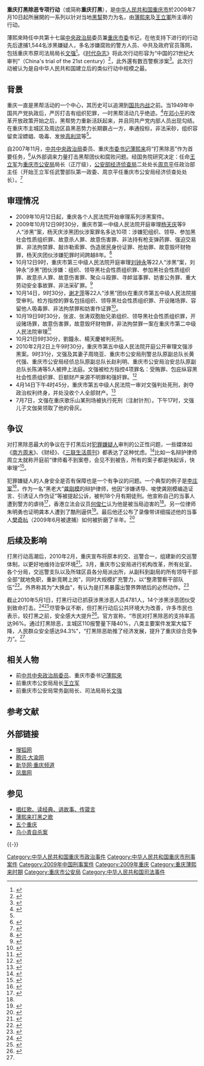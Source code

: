 {{about|重庆市于2009年展开的针对当地黑社会的执法行动|2019年于中华人民共和国全境展开的打黑行动|扫黑除恶专项斗争}}
'''重庆打黑除恶专项行动'''（或简称'''重庆打黑'''），是[[中华人民共和国|中华人民共和国]][[重庆市|重庆市]]於2009年7月10日起所展開的一系列以针对当地[[黑幫|黑幫]]勢力为名，由[[薄熙來|薄熙來]]及[[王立軍|王立軍]]所主導的行动。

薄熙來時任中共第十七届[[中央政治局|中央政治局]]委员兼[[重庆市委|重庆市委]]书记，在他支持下进行的行动先后逮捕1,544名涉黑嫌疑人，多名涉嫌腐败的警方人员、中共及政府官员落网，包括重庆市原司法局局长[[文强_(重庆)|文强]]<ref name="bbc">{{cite news|url=http://news.bbc.co.uk/2/hi/asia-pacific/8213357.stm|title=Police held in China gang probe|date=21 August 2009|work=[[BBC_News|BBC News]]|accessdate=2009-11-12|archive-date=2021-02-26|archive-url=https://web.archive.org/web/20210226230437/http://news.bbc.co.uk/2/hi/asia-pacific/8213357.stm|dead-url=no}}</ref>。《[[时代杂志|时代杂志]]》将此次行动形容为“中国的21世纪大审判”（China's trial of the 21st century）<ref>{{cite news|first= Simon|last= Elegant|authorlink= |coauthors= |title= China's Underworld on Trial in Chongqing|url= http://www.time.com/time/world/article/0,8599,1931342,00.html|quote= |work= [[时代杂志|Time]]|date= 21 October 2009|accessdate= 2009-11-12|archive-date= 2013-08-26|archive-url= https://web.archive.org/web/20130826150934/http://www.time.com/time/world/article/0,8599,1931342,00.html|dead-url= no}}</ref>，此外還有数百警察涉案<ref>{{cite news |title=重庆打黑时数百警察涉案 学者称机构改革系必然 |url=http://news.sina.com.cn/c/sd/2010-03-31/044919975208.shtml}}</ref>。此次行动被认为是自中华人民共和国建立后的类似行动中规模之最。

== 背景 ==
重庆一直是黑帮活动的一个中心，其历史可以追溯到[[国共内战|国共内战]]之前。当1949年中国共产党执政后，严厉打击有组织犯罪，一时黑帮活动几乎绝迹。<ref name="face">{{cite news|url=http://www.economist.com/displaystory.cfm?story_id=14539628|title=China's other face: The red and the black|date=1 October 2009|work=The Economist|accessdate=2009-11-08|archive-date=2009-12-17|archive-url=https://web.archive.org/web/20091217045850/http://www.economist.com/displayStory.cfm?story_id=14539628|dead-url=no}}</ref>在[[邓小平|邓小平]]的改革开放政策开始之后，黑帮势力重新活跃起来，并且同共产党内部人员出现勾结。在重庆市主城区及周边区县黑恶势力长期霸占一方，串通投标，非法采砂，组织容留卖淫嫖娼、吸毒、发放[[高利贷|高利贷]]等<ref name="face" />。

自2007年11月，[[中共中央政治局|中共中央政治局]]委员、重庆[[市委书记|市委书记]][[薄熙来|薄熙来]]将“打黑除恶”作为首要任务，<ref>{{cite news|url=http://www.nytimes.com/2008/02/20/business/worldbusiness/20iht-chong.1.10221880.html|title=New party boss brings hope to Chongqing|last=Beck|first=Lindsay|work=[[纽约时报|New York Times]]|accessdate=2009-11-13|date=31 December 1969|archive-date=2021-05-06|archive-url=https://web.archive.org/web/20210506031312/http://www.nytimes.com/2008/02/20/business/worldbusiness/20iht-chong.1.10221880.html|dead-url=no}}</ref>从外部调来力量打击黑帮团伙和腐败问题。经国务院研究决定：任命[[王立军|王立军]]为[[重庆市公安局|重庆市公安局]]局长（正厅级），[[公安部经济侦查局|公安部经济侦查局]]二处处长[[周京平|周京平]]任政治部主任（开始王立军任武警部队第一政委、周京平任重庆市公安局经济侦查处处长）。<ref>{{cite news|first= Jaime|last= FlorCruz|title= China cracks down on Chongqing's gangsters|url= http://edition.cnn.com/2009/WORLD/asiapcf/10/21/china.corruption/index.html|work= [[CNN|CNN]] Asia|date= 22 October 2009|accessdate= 2009-11-12|archive-date= 2021-02-11|archive-url= https://web.archive.org/web/20210211162646/http://edition.cnn.com/2009/WORLD/asiapcf/10/21/china.corruption/index.html|dead-url= no}}</ref>

==审理情况==
*2009年10月12日起，重庆各个人民法院开始审理系列涉黑案件。
*2009年10月12日9时30分，重庆市第一中级人民法院开庭审理[[杨天庆|杨天庆]]等9人“涉黑”案，杨天庆涉黑团伙涉案罪名多达10项：涉嫌犯组织、领导、参加黑社会性质组织罪、故意杀人罪、故意伤害罪、非法持有枪支弹药罪、强迫交易罪、非法拘禁罪、敲诈勒索罪、伪造居民身份证罪、抢劫罪、故意毁坏财物罪，杨天庆团伙涉嫌犯罪时间跨越8年。<ref>{{cite web  
| publisher =搜狐  
| title =杨天庆团伙相互指责“义气” 当庭否认是黑社会  
| url =http://news.sohu.com/20091013/n267306146.shtml  
| author =扬子晚报  
| date =2009-10-13  
| accessdate =2009-10-19  
| archive-date =2020-10-20  
| archive-url =https://web.archive.org/web/20201020171433/https://news.sohu.com/20091013/n267306146.shtml  
| dead-url =no  
}}</ref>
*10月12日9时，重庆市第三中级人民法院开庭审理[[刘钟永|刘钟永]]等22人“涉黑”案，刘钟永“涉黑”团伙涉嫌：组织、领导黑社会性质组织罪、参加黑社会性质组织罪、故意杀人罪、故意伤害罪、聚众斗殴罪、寻衅滋事罪、妨害公务罪、重大劳动安全事故罪、非法采矿罪。<ref>{{cite web  
| publisher =中国网  
| title =重庆刘钟永等22人涉黑案预计审理三天(图)  
| url =http://www.china.com.cn/news/txt/2009-10/13/content_18694876.htm  
| author =华龙网  
| date =2009-10-13  
| accessdate =2009-10-19  
| archive-date =2016-03-05  
| archive-url =https://web.archive.org/web/20160305042707/http://www.china.com.cn/news/txt/2009-10/13/content_18694876.htm  
| dead-url =no  
}}</ref>
*10月14日，9时30分，[[谢才萍|谢才萍]]等22人“涉黑”团伙在重庆市第五中级人民法院接受审判。检方指控的罪名包括组织、领导黑社会性质组织罪、开设赌场罪、容留他人吸毒罪、非法拘禁罪和妨害作证罪<ref>{{cite web  
| publisher =搜狐  
| title =谢才萍团伙涉黑案开审 重庆高院院长督战安保  
| url =http://news.sohu.com/20091014/n267341855.shtml  
| author =华龙网  
| date =2009-10-14  
| accessdate =2009-10-19  
| archive-date =2020-12-03  
| archive-url =https://web.archive.org/web/20201203213004/https://news.sohu.com/20091014/n267341855.shtml  
| dead-url =no  
}}</ref>。
*10月19日9时30分，张波、张涛双胞胎兄弟组织、领导黑社会性质组织罪，开设赌场罪，故意伤害罪，故意毁坏财物罪，非法拘禁罪一案在重庆市第二中级人民法院审理<ref>{{cite web  
| publisher =搜狐  
| title =重庆万州孪生“黑心理專楊世璋”被控五宗罪(图)  
| url =http://news.sohu.com/20091019/n267504426.shtml  
| author =华龙网  
| date =2009-10-19  
| 6 =  
| access-date =2009-10-19  
| archive-date =2021-02-25  
| archive-url =https://web.archive.org/web/20210225033420/https://news.sohu.com/20091019/n267504426.shtml  
| dead-url =no  
}}</ref> 
*10月21日9时30分，劉鐘永、楊天慶被判死刑。
*2010年2月2日上午9时30分，重庆市第五中级人民法院开庭公开审理文强涉黑案。9时31分，文强及其妻子周晓亚、重庆市公安局刑警总队原副总队长黄代强、重庆市公安局经侦总队原副总队长赵利明、重庆市公安局治安总队原副总队长陈涛等5人被押上法庭。文强被检方指控4项罪名：受贿罪、包庇纵容黑社会性质组织罪、巨额财产来源不明罪和强奸罪。<ref>{{cite web  | publisher =新浪网  | title =文强夫妇及3名下属上午受审  | url =http://news.sina.com.cn/o/2010-02-02/150117034360s.shtml  | author =新民晚报  | date =2010-02-02  | accessdate =2010-02-02  | archive-date =2019-05-22  | archive-url =https://web.archive.org/web/20190522092134/http://news.sina.com.cn/o/2010-02-02/150117034360s.shtml  | dead-url =no  }}</ref>
*4月14日下午4时45分，重庆市第五中级人民法院一审对文强判处死刑，剥夺政治权利终身，并处没收个人全部财产。<ref>{{cite web  | publisher =人民网  | title =文强一审被判死刑 审判长公布量刑依据  | url =http://society.people.com.cn/GB/42733/11369345.html  | author =华龙网  | date =2010-04-14  | accessdate =2010-04-14  | archive-date =2010-04-21  | archive-url =https://web.archive.org/web/20100421204747/http://society.people.com.cn/GB/42733/11369345.html  | dead-url =yes  }}</ref>
*7月7日，文强在重庆歌乐山某刑场被执行死刑（注射针剂）。下午17时，文强儿子文伽昊领取了他的骨灰。

== 争议 ==
对打黑除恶最大的争议在于打黑后对[[犯罪嫌疑人|犯罪嫌疑人]]审判的公正性问题，一些媒体如《[[南方周末|南方周末]]》、《财经》、《[[三联生活周刊|三联生活周刊]]》都表达了这种忧虑。<ref name="cdcb">{{cite web | language = en | publisher = Time.com | title = China's Dark City: Behind Chongqing's Crime Crackdown | url = http://www.time.com/time/magazine/article/0,9171,1969642,00.html | author = Ramzy,Austin | date = 2010-03-15 | accessdate = 2010-10-03 | archive-date = 2013-08-23 | archive-url = https://web.archive.org/web/20130823182636/http://www.time.com/time/magazine/article/0,9171,1969642,00.html | dead-url = no }}</ref>比如一名辩护律师周立太就称开庭前“律师看不到案卷，会见不到被告，所有的案子都是快起诉，快审理”<ref>{{cite web | publisher = 南方周末 | title = 如何评估重庆打黑运动？ | url = http://www.infzm.com/content/36462 | date = 2009-10-27 | accessdate = 2010-10-05 | archive-date = 2019-06-09 | archive-url = https://web.archive.org/web/20190609070118/http://www.infzm.com/content/36462 | dead-url = no }}</ref>。

犯罪嫌疑人的人身安全是否有保障也是一个有争议的问题。一个典型的例子是[[李庄案|李庄案]]<ref>{{cite web | publisher = 南方周末 | title = http://www.infzm.com/content/36462 | url = http://www.infzm.com/content/39772 | date = 2010-01-06 | accessdate = 2010-10-05 | archive-date = 2020-12-05 | archive-url = https://web.archive.org/web/20201205053504/http://www.infzm.com/content/39772 | dead-url = no }}</ref>，作为一名“黑老大”[[龚刚模|龚刚模]]的辩护律师，他因“涉嫌诱导、唆使龚刚模编造证言、引诱证人作伪证”等被提起公诉，被判18个月有期徒刑。他宣称自己的当事人遭到警方的虐待<ref>{{cite web | publisher = 腾讯网 | title = “和李庄真正有‘恩怨’的是重庆警方” | url = http://news.qq.com/a/20100107/001548_2.htm | date = 2010-01-07 | accessdate = 2010-10-03 | archive-date = 2019-06-30 | archive-url = https://web.archive.org/web/20190630211753/https://news.qq.com/a/20100107/001548_2.htm | dead-url = no }}</ref>，香港立法会议员[[何俊仁|何俊仁]]认为他是被当局迫害的<ref name="cdcb" />。另一位律师朱明勇也证明龚本人遭到了酷刑逼供<ref>{{cite web | publisher = 腾讯网 | title = 龚刚模团伙案1名律师出庭证明龚曾遭刑讯逼供 | url = http://news.qq.com/a/20100203/000066.htm | date = 2010-02-03 | accessdate = 2010-10-03 | archive-date = 2020-10-29 | archive-url = https://web.archive.org/web/20201029195801/https://news.qq.com/a/20100203/000066.htm | dead-url = no }}</ref>。最后他还公布了录像带详细描述他的当事人[[樊奇杭|樊奇杭]]（2009年6月被逮捕）如何被折磨了半年。<ref>{{cite web | title = 北京律师朱明勇：重庆打黑第一案辩护律师，向媒体公布了一份反映其被判死刑的当事人遭受刑讯逼供的视频资料 | url = http://www.china-lawyer.tw/lawyer/201.htm | date = 2010-07-30 | accessdate = 2010-10-03 }}{{dead link|date=2018年4月 |bot=InternetArchiveBot |fix-attempted=yes }}</ref>

== 后续及影响 ==
打黑行动高潮后，2010年2月，重庆宣布将原本的交、巡警合一，组建新的交巡警体制，以更好地维持治安环境<ref>{{cite web | publisher = 新浪 | title = 重庆交巡警交通刑事治安“一手抓” | url = http://news.sina.com.cn/o/2010-02-08/071817063298s.shtml | date = 2010-02-08 | accessdate = 2010-10-05 | archive-date = 2019-06-30 | archive-url = https://web.archive.org/web/20190630211841/http://news.sina.com.cn/o/2010-02-08/071817063298s.shtml | dead-url = no }}</ref>。3月，重庆市公安局进行机构改革，所有处室，各个分局，交巡警支队以及所辖区县各分局派出所，从副科到副局的所有领导干部全部“就地免职，重新竞聘上岗”，同时大规模扩充警力，以“整肃警察干部队伍”<ref>{{cite web | publisher = 网易 | title = 重庆警界重新洗牌 | url = http://news.163.com/10/0317/06/61V50GS5000146BB.html | date = 2010-03-17 | accessdate = 2010-10-05 | archive-url = https://web.archive.org/web/20121026000323/http://news.163.com/10/0317/06/61V50GS5000146BB.html | archive-date = 2012-10-26 | dead-url = yes }}</ref>。外界称其为“大换血”，有认为是打黑暴露出警界弊陋后的必然动作。<ref>{{cite web | publisher = 搜狐 | title = 重庆警界换血权力洗牌 更换科级干部增加战斗力 | url = http://news.sohu.com/20100331/n271219687.shtml |  =  | date = 2010-03-31 | accessdate = 2010-10-05 | archive-date = 2020-10-20 | archive-url = https://web.archive.org/web/20201020182709/https://news.sohu.com/20100331/n271219687.shtml | dead-url = no }}</ref>

截止2010年5月1日，打黑行动已抓获涉黑涉恶人员4781人，14个涉黑涉恶团伙受到致命打击。<ref name="fhw">{{cite web | publisher = 凤凰网 | title = 重庆打黑65人获死刑无期 查扣涉案资金31.46亿 | url = http://news.ifeng.com/mainland/detail_2010_05/01/1477262_0.shtml | date = 2010-05-01 | accessdate = 2010-10-03 | archive-date = 2019-06-08 | archive-url = https://web.archive.org/web/20190608234643/http://news.ifeng.com/mainland/detail_2010_05/01/1477262_0.shtml | dead-url = no }}</ref><ref>{{cite web | publisher = 凤凰网 | title = 重庆打掉14个“涉黑涉恶”团伙 67名黑社会大佬落网 | url = http://news.ifeng.com/mainland/200910/1009_17_1380374.shtml | date = 2009-10-09 | accessdate = 2010-10-03 | archive-date = 2020-10-28 | archive-url = https://web.archive.org/web/20201028120455/https://news.ifeng.com/mainland/200910/1009_17_1380374.shtml | dead-url = no }}</ref>尽管争议不断，但打黑行动后公共环境大为改善，许多市民也表示，较打黑之前，安全感大大提升<ref>{{cite web | publisher = 腾讯网 | title = 重庆打黑风暴之后调查：市民直呼感觉安全 | url = http://news.qq.com/a/20100419/000953.htm | date = 2010-04-19 | accessdate = 2010-10-03 | archive-date = 2020-10-29 | archive-url = https://web.archive.org/web/20201029195631/https://news.qq.com/a/20100419/000953.htm | dead-url = no }}</ref>。官方宣称，“市民对打黑除恶的支持率高达96%。通过打黑除恶，主城区110报警量下降40%，八类主要案件发案大幅下降，人民群众安全感达94.3%”，“打黑除恶助推了经济发展，提升了重庆综合竞争力”。<ref name="fhw" />

==相关人物==
*前[[中共中央政治局委员|中共中央政治局委员]]、重庆市委书记[[薄熙來|薄熙來]]
*前重庆市公安局局长[[王立军|王立军]]
*前重庆市公安局常务副局长、司法局局长[[文強_(重慶)|文強]]

==参考文献==
{{Reflist|2}}

==外部链接==
*[http://news.sohu.com/s2009/chongqingdahei0910/ 搜狐网]{{Wayback|url=http://news.sohu.com/s2009/chongqingdahei0910/ |date=20201031112701 }}
*[https://web.archive.org/web/20091025231852/http://cq.qq.com/zt/2009/cqdahei/ 腾讯·大渝网]
*[https://web.archive.org/web/20090821133630/http://www.cq.xinhuanet.com/2009/dhce/ 新华网·重庆频道]
*[http://news.ifeng.com/mainland/special/chongqingdahei/ 凤凰网]{{Wayback|url=http://news.ifeng.com/mainland/special/chongqingdahei/ |date=20210225014543 }}

==参见==
*[[唱红歌、读经典、讲故事、传箴言|唱红歌、读经典、讲故事、传箴言]]
*[[薄熙来之歌|薄熙来打黑之歌]]
*[[五个重庆|五个重庆]]
*[[乌小青自杀案|乌小青自杀案]]

{{-}}
{{薄熙来}}

[[Category:中华人民共和国重庆市政治事件|Category:中华人民共和国重庆市政治事件]]
[[Category:中华人民共和国重庆市刑事案件|Category:中华人民共和国重庆市刑事案件]]
[[Category:2009年中国刑事案件|Category:2009年中国刑事案件]]
[[Category:2009年重庆|Category:2009年重庆]]
[[Category:重庆薄熙来时期|Category:重庆薄熙来时期]]
[[Category:重庆市公安局|Category:重庆市公安局]]
[[Category:中华人民共和国司法事件|Category:中华人民共和国司法事件]]